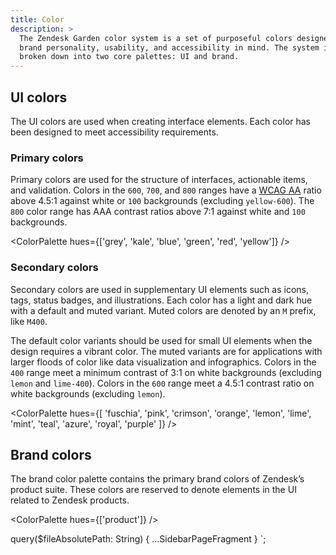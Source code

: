 ```yaml
---
title: Color
description: >
  The Zendesk Garden color system is a set of purposeful colors designed with
  brand personality, usability, and accessibility in mind. The system is
  broken down into two core palettes: UI and brand.
---
```


## UI colors

The UI colors are used when creating interface elements. Each color has been
designed to meet accessibility requirements.

### Primary colors

Primary colors are used for the structure of interfaces, actionable items,
and validation. Colors in the `600`, `700`, and `800` ranges have a [WCAG
AA](https://www.w3.org/TR/UNDERSTANDING-WCAG20/visual-audio-contrast-contrast.html)
ratio above 4.5:1 against white or `100` backgrounds (excluding
`yellow-600`). The `800` color range has AAA contrast ratios above 7:1
against white and `100` backgrounds.

<ColorPalette hues={['grey', 'kale', 'blue', 'green', 'red', 'yellow']} />

### Secondary colors

Secondary colors are used in supplementary UI elements such as icons, tags,
status badges, and illustrations. Each color has a light and dark hue with a
default and muted variant. Muted colors are denoted by an `M` prefix, like
`M400`.

The default color variants should be used for small UI elements when the
design requires a vibrant color. The muted variants are for applications with
larger floods of color like data visualization and infographics. Colors in
the `400` range meet a minimum contrast of 3:1 on white backgrounds
(excluding `lemon` and `lime-400`). Colors in the `600` range meet a 4.5:1
contrast ratio on white backgrounds (excluding `lemon`).

<ColorPalette
  hues={[
    'fuschia',
    'pink',
    'crimson',
    'orange',
    'lemon',
    'lime',
    'mint',
    'teal',
    'azure',
    'royal',
    'purple'
  ]}
/>

## Brand colors

The brand color palette contains the primary brand colors of Zendesk’s
product suite. These colors are reserved to denote elements in the UI related
to Zendesk products.

<ColorPalette hues={['product']} />


  query($fileAbsolutePath: String) {
    ...SidebarPageFragment
  }
`;
